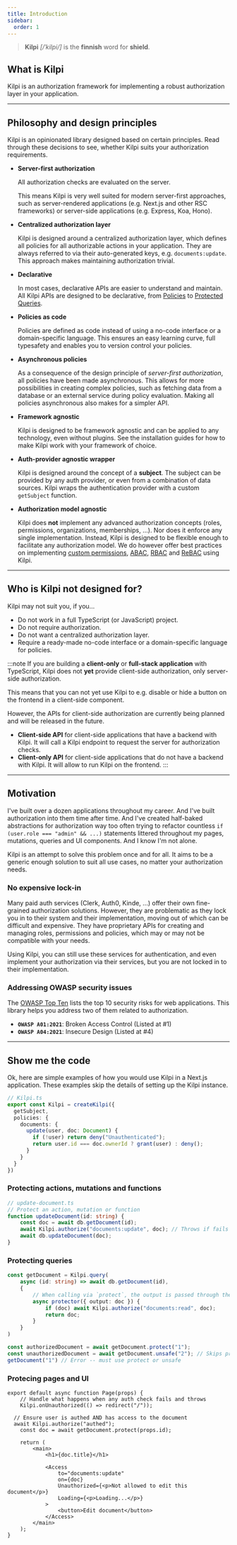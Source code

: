 ```yaml
---
title: Introduction
sidebar:
  order: 1
---
```



> **Kilpi** _[/ˈkilpi/]_ is the **finnish** word for **shield**.


## What is Kilpi

Kilpi is an authorization framework for implementing a robust authorization layer in your application.

---

## Philosophy and design principles

Kilpi is an opinionated library designed based on certain principles. Read through these decisions to see, whether Kilpi suits your authorization requirements.

- **Server-first authorization**

  All authorization checks are evaluated on the server.

  This means Kilpi is very well suited for modern server-first approaches, such as server-rendered applications (e.g. Next.js and other RSC frameworks) or server-side applications (e.g. Express, Koa, Hono).

- **Centralized authorization layer**

  Kilpi is designed around a centralized authorization layer, which defines all policies for all authorizable actions in your application. They are always referred to via their auto-generated keys, e.g. `documents:update`. This approach makes maintaining authorization trivial.

- **Declarative**

  In most cases, declarative APIs are easier to understand and maintain. All Kilpi APIs are designed to be declarative, from [Policies](/concepts/policy) to [Protected Queries](/concepts/protected-query).

- **Policies as code**

  Policies are defined as code instead of using a no-code interface or a domain-specific language. This ensures an easy learning curve, full typesafety and enables you to version control your policies.

- **Asynchronous policies**

  As a consequence of the design principle of _server-first authorization_, all policies have been made asynchronous. This allows for more possibilities in creating complex policies, such as fetching data from a database or an external service during policy evaluation. Making all policies asynchronous also makes for a simpler API.

- **Framework agnostic**

  Kilpi is designed to be framework agnostic and can be applied to any technology, even without plugins. See the installation guides for how to make Kilpi work with your framework of choice.

- **Auth-provider agnostic wrapper**

  Kilpi is designed around the concept of a **subject**. The subject can be provided by any auth provider, or even from a combination of data sources. Kilpi wraps the authentication provider with a custom `getSubject` function.

- **Authorization model agnostic**

  Kilpi does **not** implement any advanced authorization concepts (roles, permissions, organizations, memberships, ...). Nor does it enforce any single implementation. Instead, Kilpi is designed to be flexible enough to facilitate any authorization model. We do however offer best practices on implementing [custom permissions](/advanced/permissions), [ABAC](/advanced/abac), [RBAC](/advanced/rbac) and [ReBAC](/advanced/rebac) using Kilpi.

---

## Who is Kilpi not designed for?

Kilpi may not suit you, if you...

- Do not work in a full TypeScript (or JavaScript) project.
- Do not require authorization.
- Do not want a centralized authorization layer.
- Require a ready-made no-code interface or a domain-specific language for policies.

:::note
If you are building a **client-only** or **full-stack application** with TypeScript, Kilpi does not **yet** provide client-side authorization, only server-side authorization.

This means that you can not yet use Kilpi to e.g. disable or hide a button on the frontend in a client-side component.

However, the APIs for client-side authorization are currently being planned and will be released in the future.

- **Client-side API** for client-side applications that have a backend with Kilpi. It will call a Kilpi endpoint to request the server for authorization checks.
- **Client-only API** for client-side applications that do not have a backend with Kilpi. It will allow to run Kilpi on the frontend.
:::

---

## Motivation

I've built over a dozen applications throughout my career. And I've built authorization into them time after time. And I've created half-baked abstractions for authorization way too often trying to refactor countless `if (user.role === "admin" && ...)` statements littered throughout my pages, mutations, queries and UI components. And I know I'm not alone.

Kilpi is an attempt to solve this problem once and for all. It aims to be a generic enough solution to suit all use cases, no matter your authorization needs.

### No expensive lock-in

Many paid auth services (Clerk, Auth0, Kinde, ...) offer their own fine-grained authorization solutions. However, they are problematic as they lock you in to their system and their implementation, moving out of which can be difficult and expensive. They have proprietary APIs for creating and managing roles, permissions and policies, which may or may not be compatible with your needs.

Using Kilpi, you can still use these services for authentication, and even implement your authorization via their services, but you are not locked in to their implementation.

### Addressing OWASP security issues

The [OWASP Top Ten](https://owasp.org/www-project-top-ten/) lists the top 10 security risks for web applications. This library helps you address two of them related to authorization.

- **`OWASP A01:2021`**: Broken Access Control (Listed at #1)
- **`OWASP A04:2021`**: Insecure Design (Listed at #4)

---

## Show me the code

Ok, here are simple examples of how you would use Kilpi in a Next.js application. These examples skip the details of setting up the Kilpi instance.

```ts
// Kilpi.ts
export const Kilpi = createKilpi({ 
  getSubject, 
  policies: {
    documents: {
      update(user, doc: Document) {
        if (!user) return deny("Unauthenticated");
        return user.id === doc.ownerId ? grant(user) : deny();
      }
    }
  }
})
```

### Protecting actions, mutations and functions

```ts
// update-document.ts
// Protect an action, mutation or function
function updateDocument(id: string) {
	const doc = await db.getDocument(id);
	await Kilpi.authorize("documents:update", doc); // Throws if fails
	await db.updateDocument(doc);
}
```

### Protecting queries

```ts
const getDocument = Kilpi.query(
	async (id: string) => await db.getDocument(id),
	{
		// When calling via `protect`, the output is passed through the protector
		async protector({ output: doc }) {
			if (doc) await Kilpi.authorize("documents:read", doc);
			return doc;
		}
	}
)

const authorizedDocument = await getDocument.protect("1");
const unauthorizedDocument = await getDocument.unsafe("2"); // Skips protector
getDocument("1") // Error -- must use protect or unsafe
```

### Protecing pages and UI

```tsx
export default async function Page(props) {
	// Handle what happens when any auth check fails and throws
	Kilpi.onUnauthorized(() => redirect("/")); 

  // Ensure user is authed AND has access to the document
  await Kilpi.authorize("authed");
	const doc = await getDocument.protect(props.id);

	return (
		<main>
			<h1>{doc.title}</h1>
			
			<Access
				to="documents:update"
				on={doc}
				Unauthorized={<p>Not allowed to edit this document</p>}
				Loading={<p>Loading...</p>}
			>
				<button>Edit document</button>
			</Access>
		</main>
	);
}
```


